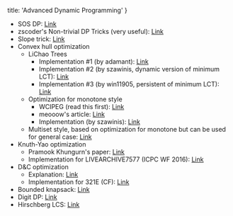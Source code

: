 
  title: 'Advanced Dynamic Programming'
}


- SOS DP: [Link](https://codeforces.com/blog/entry/45223)
- zscoder's Non-trivial DP Tricks (very useful): [Link](https://codeforces.com/blog/entry/47764)
- Slope trick: [Link](https://codeforces.com/blog/entry/47821)
- Convex hull optimization
  - LiChao Trees
    - Implementation #1 (by adamant): [Link](https://cp-algorithms.com/geometry/convex_hull_trick.html)
    - Implementation #2 (by szawinis, dynamic version of minimum LCT): [Link](https://codeforces.com/contest/932/submission/51400890)
    - Implementation #3 (by win11905, persistent of minimum LCT): [Link](https://github.com/win11905/submission/blob/master/CEOI/09/harbingers.cpp)
  - Optimization for monotone style
    - WCIPEG (read this first): [Link](https://wcipeg.com/wiki/Convex_hull_trick)
    - meooow's article: [Link](https://codeforces.com/blog/entry/63823)
    - Implementation (by szawinis): [Link](https://codeforces.com/contest/319/submission/25433048)
  - Multiset style, based on optimization for monotone but can be used for general case: [Link](https://codeforces.com/contest/319/submission/28792061)
- Knuth-Yao optimization
  - Pramook Khungurn's paper: [Link](https://github.com/programming-in-th/tutorial/blob/master/advanced_topics/Pramook_2013_yao-speedup.pdf)
  - Implementation for LIVEARCHIVE7577 (ICPC WF 2016): [Link](https://github.com/szawinis/CompetitiveProgramming/blob/master/LiveArchive/7577.cpp])
- D&C optimization
  - Explanation: [Link](https://www.youtube.com/watch?v=wLXEWuDWnzI)
  - Implementation for 321E (CF): [Link](https://codeforces.com/contest/321/submission/25801193)
- Bounded knapsack: [Link](https://codeforces.com/blog/entry/59606)
- Digit DP: [Link](https://codeforces.com/blog/entry/53960)
- Hirschberg LCS: [Link](https://codeforces.com/blog/entry/47247)

